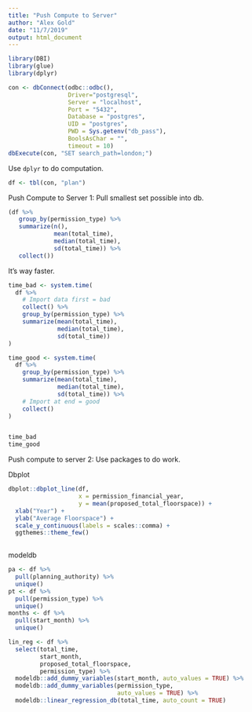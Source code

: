 ```yaml
---
title: "Push Compute to Server"
author: "Alex Gold"
date: "11/7/2019"
output: html_document
---
```

```r
library(DBI)
library(glue)
library(dplyr)
```

```r
con <- dbConnect(odbc::odbc(), 
                 Driver="postgresql", 
                 Server = "localhost", 
                 Port = "5432", 
                 Database = "postgres", 
                 UID = "postgres", 
                 PWD = Sys.getenv("db_pass"), 
                 BoolsAsChar = "", 
                 timeout = 10)
dbExecute(con, "SET search_path=london;")
```
Use `dplyr` to do computation.
```r
df <- tbl(con, "plan")
```

Push Compute to Server 1: Pull smallest set possible into db.
```r
(df %>%
   group_by(permission_type) %>%
   summarize(n(), 
             mean(total_time), 
             median(total_time), 
             sd(total_time)) %>%
   collect())
```

It's way faster.
```r
time_bad <- system.time(
  df %>%
    # Import data first = bad
    collect() %>%
    group_by(permission_type) %>%
    summarize(mean(total_time), 
              median(total_time), 
              sd(total_time))
)

time_good <- system.time(
  df %>%
    group_by(permission_type) %>%
    summarize(mean(total_time), 
              median(total_time), 
              sd(total_time)) %>%
    # Import at end = good
    collect()
)


time_bad
time_good
```

Push compute to server 2: Use packages to do work.

Dbplot
```r
dbplot::dbplot_line(df,
                    x = permission_financial_year,
                    y = mean(proposed_total_floorspace)) +
  xlab("Year") +
  ylab("Average Floorspace") +
  scale_y_continuous(labels = scales::comma) +
  ggthemes::theme_few()
  
```

modeldb
```r
pa <- df %>%
  pull(planning_authority) %>%
  unique()
pt <- df %>%
  pull(permission_type) %>%
  unique()
months <- df %>%
  pull(start_month) %>%
  unique()

lin_reg <- df %>%
  select(total_time, 
         start_month, 
         proposed_total_floorspace, 
         permission_type) %>%
  modeldb::add_dummy_variables(start_month, auto_values = TRUE) %>%
  modeldb::add_dummy_variables(permission_type, 
                               auto_values = TRUE) %>%
  modeldb::linear_regression_db(total_time, auto_count = TRUE)
```
